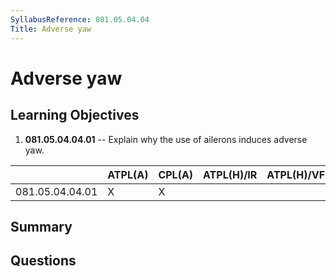 ```yaml
---
SyllabusReference: 081.05.04.04
Title: Adverse yaw
---
```


# Adverse yaw

## Learning Objectives

1.  **081.05.04.04.01** -- Explain why the use of ailerons induces adverse yaw.

|                 | ATPL(A) | CPL(A) | ATPL(H)/IR | ATPL(H)/VFR | CPL(H) | IR | CBIR(A) |
| --------------- | ------- | ------ | ---------- | ----------- | ------ | -- | ------- |
| 081.05.04.04.01 | X       | X      |            |             |        |    |         |

## Summary

## Questions
